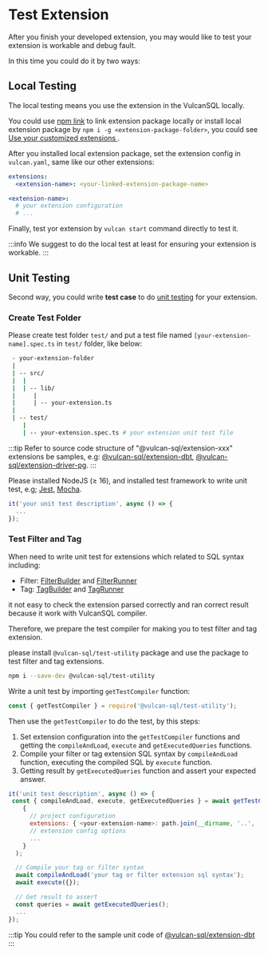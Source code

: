 # Test Extension

After you finish your developed extension, you may would like to test your extension is workable and debug fault.

In this time you could do it by two ways:

## Local Testing

The local testing means you use the extension in the VulcanSQL locally.

You could use [npm link](https://docs.npmjs.com/cli/v8/commands/npm-link) to link extension package locally or install local extension package by `npm i -g <extension-package-folder>`, you could see [Use your customized extensions
](./customize-extension).

After you installed local extension package, set the extension config in `vulcan.yaml`, same like our other extensions:

```yaml
extensions:
  <extension-name>: <your-linked-extension-package-name>

<extension-name>:
  # your extension configuration
  # ...
```

Finally, test yor extension by `vulcan start` command directly to test it.

:::info
We suggest to do the local test at least for ensuring your extension is workable.
:::

## Unit Testing

Second way, you could write **test case** to do [unit testing](https://en.wikipedia.org/wiki/Unit_testing) for your extension.

### Create Test Folder

Please create test folder `test/` and put a test file named `[your-extension-name].spec.ts` in `test/` folder, like below:

```bash
 - your-extension-folder
 |
 | -- src/
 |  |
 |  | -- lib/
 |     |
 |     | -- your-extension.ts
 |
 | -- test/
    |
    | -- your-extension.spec.ts # your extension unit test file

```

:::tip
Refer to source code structure of "@vulcan-sql/extension-xxx" extensions be samples, e.g: [@vulcan-sql/extension-dbt](https://github.com/Canner/vulcan-sql/tree/develop/packages/extension-dbt), [@vulcan-sql/extension-driver-pg](https://github.com/Canner/vulcan-sql/tree/develop/packages/extension-driver-pg).
:::

Please installed NodeJS (≥ 16), and installed test framework to write unit test, e.g; [Jest](https://jestjs.io/docs/getting-started), [Mocha](https://mochajs.org/).

```js
it('your unit test description', async () => {
  ...
});
```

### Test Filter and Tag

When need to write unit test for extensions which related to SQL syntax including:

- Filter: [FilterBuilder](./vulcan-sql-core/filter-builder) and [FilterRunner](./vulcan-sql-core/filter-runner)
- Tag: [TagBuilder](./vulcan-sql-core/tag-builder) and [TagRunner](./vulcan-sql-core/tag-runner)

it not easy to check the extension parsed correctly and ran correct result because it work with VulcanSQL compiler.

Therefore, we prepare the test compiler for making you to test filter and tag extension.

please install `@vulcan-sql/test-utility` package and use the package to test filter and tag extensions.

```bash
npm i --save-dev @vulcan-sql/test-utility
```

Write a unit test by importing `getTestCompiler` function:

```js
const { getTestCompiler } = require('@vulcan-sql/test-utility');
```

Then use the `getTestCompiler` to do the test, by this steps:

1. Set extension configuration into the `getTestCompiler` functions and getting the `compileAndLoad`, `execute` and `getExecutedQueries` functions.
2. Compile your filter or tag extension SQL syntax by `compileAndLoad` function, executing the compiled SQL by `execute` function.
3. Getting result by `getExecutedQueries` function and assert your expected answer.

```js
it('unit test description', async () => {
 const { compileAndLoad, execute, getExecutedQueries } = await getTestCompiler(
    {
      // project configuration
      extensions: { <your-extension-name>: path.join(__dirname, '..', 'src') },
      // extension config options
      ...
    }
  );

  // Compile your tag or filter syntax
  await compileAndLoad('your tag or filter extension sql syntax');
  await execute({});

  // Get result to assert
  const queries = await getExecutedQueries();
  ...
});
```

:::tip
You could refer to the sample unit code of [@vulcan-sql/extension-dbt](https://github.com/Canner/vulcan-sql/blob/develop/packages/extension-dbt/test/dbt.spec.ts)
:::
